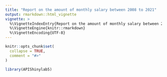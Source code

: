 ```yaml
---
title: "Report on the amount of monthly salary between 2008 to 2021"
output: rmarkdown::html_vignette
vignette: >
  %\VignetteIndexEntry{Report on the amount of monthly salary between 2008 to 2021}
  %\VignetteEngine{knitr::rmarkdown}
  %\VignetteEncoding{UTF-8}
---
```


```r
knitr::opts_chunk$set(
  collapse = TRUE,
  comment = "#>"
)
```

```r
library(APIShinylab5)


```
